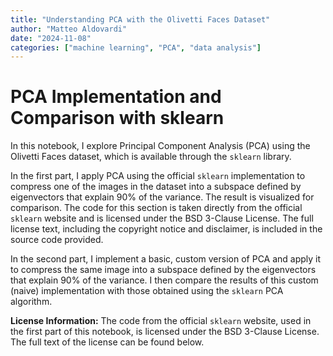 ```yaml
---
title: "Understanding PCA with the Olivetti Faces Dataset"
author: "Matteo Aldovardi"
date: "2024-11-08"
categories: ["machine learning", "PCA", "data analysis"]
---
```


# PCA Implementation and Comparison with sklearn

In this notebook, I explore Principal Component Analysis (PCA) using the Olivetti Faces dataset, which is available through the `sklearn` library.

In the first part, I apply PCA using the official `sklearn` implementation to compress one of the images in the dataset into a subspace defined by eigenvectors that explain 90% of the variance. The result is visualized for comparison. The code for this section is taken directly from the official `sklearn` website and is licensed under the BSD 3-Clause License. The full license text, including the copyright notice and disclaimer, is included in the source code provided.

In the second part, I implement a basic, custom version of PCA and apply it to compress the same image into a subspace defined by the eigenvectors that explain 90% of the variance. I then compare the results of this custom (naive) implementation with those obtained using the `sklearn` PCA algorithm.

**License Information:**
The code from the official `sklearn` website, used in the first part of this notebook, is licensed under the BSD 3-Clause License. The full text of the license can be found below.





